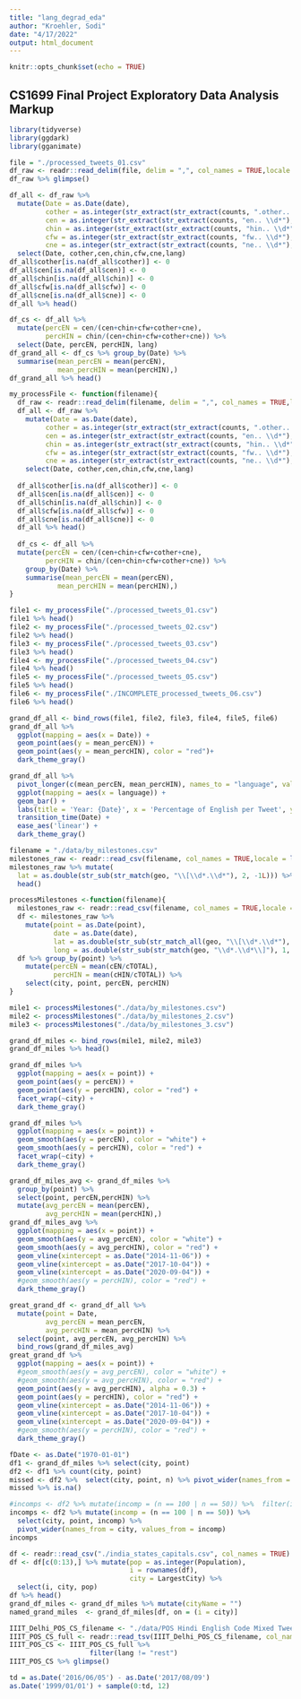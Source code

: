 ```yaml
---
title: "lang_degrad_eda"
author: "Kroehler, Sodi"
date: "4/17/2022"
output: html_document
---
```


```r
knitr::opts_chunk$set(echo = TRUE)
```

## CS1699 Final Project Exploratory Data Analysis Markup

```r
library(tidyverse)
library(ggdark)
library(gganimate)
```

```r
file = "./processed_tweets_01.csv"
df_raw <- readr::read_delim(file, delim = ",", col_names = TRUE,locale = locale(encoding = "utf-16"))
df_raw %>% glimpse()
```
```r
df_all <- df_raw %>% 
  mutate(Date = as.Date(date),
         cother = as.integer(str_extract(str_extract(counts, ".other.. \\d*"), " \\d*")),
         cen = as.integer(str_extract(str_extract(counts, "en.. \\d*"), " \\d*")),
         chin = as.integer(str_extract(str_extract(counts, "hin.. \\d*"), " \\d*")),
         cfw = as.integer(str_extract(str_extract(counts, "fw.. \\d*"), " \\d*")),
         cne = as.integer(str_extract(str_extract(counts, "ne.. \\d*"), " \\d*"))) %>% 
  select(Date, cother,cen,chin,cfw,cne,lang)
df_all$cother[is.na(df_all$cother)] <- 0
df_all$cen[is.na(df_all$cen)] <- 0
df_all$chin[is.na(df_all$chin)] <- 0
df_all$cfw[is.na(df_all$cfw)] <- 0
df_all$cne[is.na(df_all$cne)] <- 0
df_all %>% head()
```
```r
df_cs <- df_all %>% 
  mutate(percEN = cen/(cen+chin+cfw+cother+cne),
         percHIN = chin/(cen+chin+cfw+cother+cne)) %>% 
  select(Date, percEN, percHIN, lang)
df_grand_all <- df_cs %>% group_by(Date) %>% 
  summarise(mean_percEN = mean(percEN),
            mean_percHIN = mean(percHIN),)
df_grand_all %>% head()
```
```r
my_processFile <- function(filename){
  df_raw <- readr::read_delim(filename, delim = ",", col_names = TRUE,locale = locale(encoding = "utf-16"))
  df_all <- df_raw %>% 
    mutate(Date = as.Date(date),
         cother = as.integer(str_extract(str_extract(counts, ".other.. \\d*"), " \\d*")),
         cen = as.integer(str_extract(str_extract(counts, "en.. \\d*"), " \\d*")),
         chin = as.integer(str_extract(str_extract(counts, "hin.. \\d*"), " \\d*")),
         cfw = as.integer(str_extract(str_extract(counts, "fw.. \\d*"), " \\d*")),
         cne = as.integer(str_extract(str_extract(counts, "ne.. \\d*"), " \\d*"))) %>% 
    select(Date, cother,cen,chin,cfw,cne,lang)
  
  df_all$cother[is.na(df_all$cother)] <- 0
  df_all$cen[is.na(df_all$cen)] <- 0
  df_all$chin[is.na(df_all$chin)] <- 0
  df_all$cfw[is.na(df_all$cfw)] <- 0
  df_all$cne[is.na(df_all$cne)] <- 0
  df_all %>% head()
  
  df_cs <- df_all %>% 
  mutate(percEN = cen/(cen+chin+cfw+cother+cne),
         percHIN = chin/(cen+chin+cfw+cother+cne)) %>% 
    group_by(Date) %>% 
    summarise(mean_percEN = mean(percEN),
            mean_percHIN = mean(percHIN),)
}
```
```r
file1 <- my_processFile("./processed_tweets_01.csv")
file1 %>% head()
file2 <- my_processFile("./processed_tweets_02.csv")
file2 %>% head()
file3 <- my_processFile("./processed_tweets_03.csv")
file3 %>% head()
file4 <- my_processFile("./processed_tweets_04.csv")
file4 %>% head()
file5 <- my_processFile("./processed_tweets_05.csv")
file5 %>% head()
file6 <- my_processFile("./INCOMPLETE_processed_tweets_06.csv")
file6 %>% head()
```
```r
grand_df_all <- bind_rows(file1, file2, file3, file4, file5, file6)
grand_df_all %>% 
  ggplot(mapping = aes(x = Date)) +
  geom_point(aes(y = mean_percEN)) +
  geom_point(aes(y = mean_percHIN), color = "red")+
  dark_theme_gray()
```
```r
grand_df_all %>% 
  pivot_longer(c(mean_percEN, mean_percHIN), names_to = "language", values_to = "percentage") %>% 
  ggplot(mapping = aes(x = language)) +
  geom_bar() +
  labs(title = 'Year: {Date}', x = 'Percentage of English per Tweet', y = 'Percentage of Hindi per Tweet') +
  transition_time(Date) +
  ease_aes('linear') +
  dark_theme_gray()
```
```r
filename = "./data/by_milestones.csv"
milestones_raw <- readr::read_csv(filename, col_names = TRUE,locale = locale(encoding = "utf-16") )
milestones_raw %>% mutate(
  lat = as.double(str_sub(str_match(geo, "\\[\\d*.\\d*"), 2, -1L))) %>% 
  head()
```
```r
processMilestones <-function(filename){
  milestones_raw <- readr::read_csv(filename, col_names = TRUE,locale = locale(encoding = "utf-16") )
  df <- milestones_raw %>% 
    mutate(point = as.Date(point),
           date = as.Date(date),
           lat = as.double(str_sub(str_match_all(geo, "\\[\\d*.\\d*"), 2, -1L)),
           long = as.double(str_sub(str_match(geo, "\\d*.\\d*\\]"), 1, -2L))) 
  df %>% group_by(point) %>% 
    mutate(percEN = mean(cEN/cTOTAL),
           percHIN = mean(cHIN/cTOTAL)) %>% 
    select(city, point, percEN, percHIN)
}

```
```r
mile1 <- processMilestones("./data/by_milestones.csv")
mile2 <- processMilestones("./data/by_milestones_2.csv")
mile3 <- processMilestones("./data/by_milestones_3.csv")

grand_df_miles <- bind_rows(mile1, mile2, mile3)
grand_df_miles %>% head()
```
```r
grand_df_miles %>% 
  ggplot(mapping = aes(x = point)) +
  geom_point(aes(y = percEN)) + 
  geom_point(aes(y = percHIN), color = "red") + 
  facet_wrap(~city) +
  dark_theme_gray()
```
```r
grand_df_miles %>% 
  ggplot(mapping = aes(x = point)) +
  geom_smooth(aes(y = percEN), color = "white") +
  geom_smooth(aes(y = percHIN), color = "red") +
  facet_wrap(~city) +
  dark_theme_gray()
```
```r
grand_df_miles_avg <- grand_df_miles %>% 
  group_by(point) %>% 
  select(point, percEN,percHIN) %>% 
  mutate(avg_percEN = mean(percEN),
         avg_percHIN = mean(percHIN),)
grand_df_miles_avg %>%  
  ggplot(mapping = aes(x = point)) +
  geom_smooth(aes(y = avg_percEN), color = "white") +
  geom_smooth(aes(y = avg_percHIN), color = "red") +
  geom_vline(xintercept = as.Date("2014-11-06")) +
  geom_vline(xintercept = as.Date("2017-10-04")) +
  geom_vline(xintercept = as.Date("2020-09-04")) +
  #geom_smooth(aes(y = percHIN), color = "red") +
  dark_theme_gray()
```
```r
great_grand_df <- grand_df_all %>% 
  mutate(point = Date,
         avg_percEN = mean_percEN,
         avg_percHIN = mean_percHIN) %>% 
  select(point, avg_percEN, avg_percHIN) %>% 
  bind_rows(grand_df_miles_avg)
great_grand_df %>%
  ggplot(mapping = aes(x = point)) +
  #geom_smooth(aes(y = avg_percEN), color = "white") +
  #geom_smooth(aes(y = avg_percHIN), color = "red") +
  geom_point(aes(y = avg_percHIN), alpha = 0.3) + 
  geom_point(aes(y = percHIN), color = "red") + 
  geom_vline(xintercept = as.Date("2014-11-06")) +
  geom_vline(xintercept = as.Date("2017-10-04")) +
  geom_vline(xintercept = as.Date("2020-09-04")) +
  #geom_smooth(aes(y = percHIN), color = "red") +
  dark_theme_gray()
```

```r
fDate <- as.Date("1970-01-01")
df1 <- grand_df_miles %>% select(city, point)
df2 <- df1 %>% count(city, point)
missed <- df2 %>%  select(city, point, n) %>% pivot_wider(names_from = city, values_from = n)
missed %>% is.na()
```
```r
#incomps <- df2 %>% mutate(incomp = (n == 100 | n == 50)) %>%  filter(incomp == FALSE)
incomps <- df2 %>% mutate(incomp = (n == 100 | n == 50)) %>%
  select(city, point, incomp) %>% 
  pivot_wider(names_from = city, values_from = incomp)
incomps
```


```r
df <- readr::read_csv("./india_states_capitals.csv", col_names = TRUE)
df <- df[c(0:13),] %>% mutate(pop = as.integer(Population),
                              i = rownames(df), 
                              city = LargestCity) %>% 
  select(i, city, pop)
df %>% head()
grand_df_miles <- grand_df_miles %>% mutate(cityName = "")
named_grand_miles  <- grand_df_miles[df, on = (i = city)]
```

```r

IIIT_Delhi_POS_CS_filename <- "./data/POS Hindi English Code Mixed Tweets.tsv"
IIIT_POS_CS_full <- readr::read_tsv(IIIT_Delhi_POS_CS_filename, col_names = c("token", "lang", "POS"))
IIIT_POS_CS <- IIIT_POS_CS_full %>% 
                    filter(lang != "rest")
IIIT_POS_CS %>% glimpse()
```
```r
td = as.Date('2016/06/05') - as.Date('2017/08/09')
as.Date('1999/01/01') + sample(0:td, 12)
```







